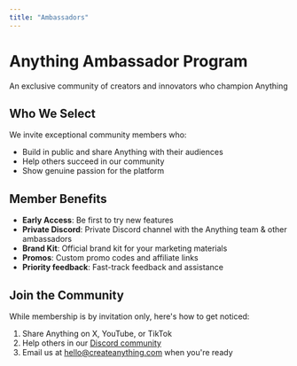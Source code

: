 ```yaml
---
title: "Ambassadors"
---
```


# Anything Ambassador Program

An exclusive community of creators and innovators who champion Anything

## Who We Select

We invite exceptional community members who:

* Build in public and share Anything with their audiences
* Help others succeed in our community
* Show genuine passion for the platform

## Member Benefits

* **Early Access**: Be first to try new features
* **Private Discord**: Private Discord channel with the Anything team & other ambassadors
* **Brand Kit**: Official brand kit for your marketing materials
* **Promos**: Custom promo codes and affiliate links
* **Priority feedback**: Fast-track feedback and assistance

## Join the Community

While membership is by invitation only, here's how to get noticed:

1. Share Anything on X, YouTube, or TikTok
2. Help others in our [Discord community](https://create.xyz/discord)
3. Email us at [hello@createanything.com](mailto:hello@createanything.com) when you're ready
